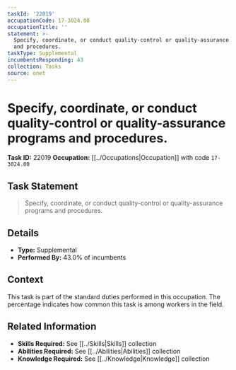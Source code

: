 ```yaml
---
taskId: '22019'
occupationCode: 17-3024.00
occupationTitle: ''
statement: >-
  Specify, coordinate, or conduct quality-control or quality-assurance programs
  and procedures.
taskType: Supplemental
incumbentsResponding: 43
collection: Tasks
source: onet
---
```

# Specify, coordinate, or conduct quality-control or quality-assurance programs and procedures.

**Task ID:** 22019
**Occupation:** [[../Occupations|Occupation]] with code `17-3024.00`

## Task Statement

> Specify, coordinate, or conduct quality-control or quality-assurance programs and procedures.

## Details

- **Type:** Supplemental
- **Performed By:** 43.0% of incumbents

## Context

This task is part of the standard duties performed in this occupation. The percentage indicates how common this task is among workers in the field.

## Related Information

- **Skills Required:** See [[../Skills|Skills]] collection
- **Abilities Required:** See [[../Abilities|Abilities]] collection
- **Knowledge Required:** See [[../Knowledge|Knowledge]] collection
